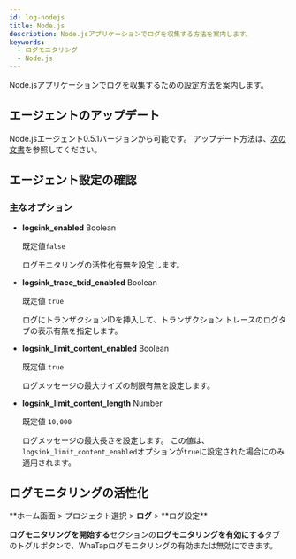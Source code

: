 ```yaml
---
id: log-nodejs
title: Node.js
description: Node.jsアプリケーションでログを収集する方法を案内します。
keywords:
  - ログモニタリング
  - Node.js
---
```


Node.jsアプリケーションでログを収集するための設定方法を案内します。

## エージェントのアップデート

Node.jsエージェント0.5.1バージョンから可能です。 アップデート方法は、[次の文書](../nodejs/agent-manage)を参照してください。

## エージェント設定の確認


<Logagentcheck />

### 主なオプション

- **logsink_enabled** <span class='type'>Boolean</span> 

  既定値`false`

  ログモニタリングの活性化有無を設定します。 

- **logsink_trace_txid_enabled** <span class='type'>Boolean</span> 

  既定値 `true` 

  ログにトランザクションIDを挿入して、トランザクション トレースのログタブの表示有無を指定します。

- **logsink_limit_content_enabled** <span class='type'>Boolean</span> 

  既定値 `true` 

  ログメッセージの最大サイズの制限有無を設定します。

- **logsink_limit_content_length** <span class='type'>Number</span> 

  既定値 `10,000` 

  ログメッセージの最大長さを設定します。 この値は、`logsink_limit_content_enabled`オプションが`true`に設定された場合にのみ適用されます。

## ログモニタリングの活性化

**ホーム画面 > プロジェクト選択 > **ログ** > **ログ設定\*\*

**ログモニタリングを開始する**セクションの**ログモニタリングを有効にする**タブのトグルボタンで、WhaTapログモニタリングの有効または無効にできます。 


<Logjavastart />


<Logactivenote />
